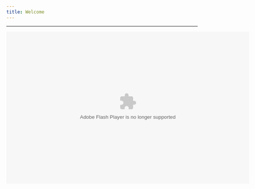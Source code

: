```yaml
---
title: Welcome
---
```


***

<div align="center">
<object width="640" height="480"><param name="movie" value="http://www.embeddablegames.net/embedgames/superflashmariobros.swf"><param name="quality" value="high"><embed src="http://www.embeddablegames.net/embedgames/superflashmariobros.swf" quality="high" width="640" height="400" type="application/x-shockwave-flash" pluginspage= "http://www.macromedia.com/go/getflashplayer"></embed></object>
</div>
